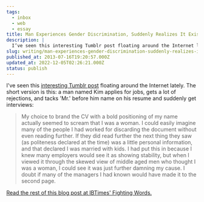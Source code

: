```yaml
---
tags:
  - inbox
  - web
  - essay
title: Man Experiences Gender Discrimination, Suddenly Realizes It Exists
description: |
  I’ve seen this interesting Tumblr post floating around the Internet lately. The short version is this: a man named Kim applies for jobs, gets a lot of rejections, and tacks ‘Mr.’ before him name on his resume and suddenly get interviews: My choice to brand the CV with a bold positioning of my name actually \[…]
slug: writing/man-experiences-gender-discrimination-suddenly-realizes-it-exists
published_at: 2013-07-16T19:20:57.000Z
updated_at: 2022-12-05T02:26:21.000Z
status: publish
---
```

I've seen this [interesting Tumblr post](http://whatwouldkingleonidasdo.tumblr.com/post/54989171152/how-i-discovered-gender-discrimination) floating around the Internet lately. The short version is this: a man named Kim applies for jobs, gets a lot of rejections, and tacks 'Mr.' before him name on his resume and suddenly get interviews:

> My choice to brand the CV with a bold positioning of my name actually seemed to scream that I was a woman. I could easily imagine many of the people I had worked for discarding the document without even reading further. If they did read further the next thing they saw (as politeness declared at the time) was a little personal information, and that declared I was married with kids. I had put this in because I knew many employers would see it as showing stability, but when I viewed it through the skewed view of middle aged men who thought I was a woman, I could see it was just further damning my cause. I doubt if many of the managers I had known would have made it to the second page.

[Read the rest of this blog post at IBTimes' Fighting Words.](http://www.ibtimes.com/fighting-words/man-experiences-gender-discrimination-suddenly-realizes-it-exists-1348401)
